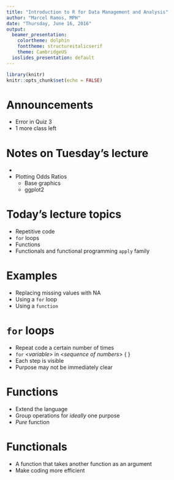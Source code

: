 ```yaml
---
title: "Introduction to R for Data Management and Analysis"
author: "Marcel Ramos, MPH"
date: "Thursday, June 16, 2016"
output:
  beamer_presentation:
    colortheme: dolphin
    fonttheme: structureitalicserif
    theme: CambridgeUS
  ioslides_presentation: default
---
```


```r
library(knitr)
knitr::opts_chunk$set(echo = FALSE)
```

# Announcements

* Error in Quiz 3
* 1 more class left

# Notes on Tuesday's lecture

* [\color{blue}{Interactivity}](http://mramos.shinyapps.io/obView)
* Plotting Odds Ratios
    * Base graphics
    * ggplot2

# Today's lecture topics

* Repetitive code
* `for` loops
* Functions
* Functionals and functional programming
    `apply` family

# Examples

* Replacing missing values with NA
* Using a `for` loop
* Using a `function`

# `for` loops

* Repeat code a certain number of times
* `for` <_variable_> in <_sequence of numbers_> {  }
* Each step is visible
* Purpose may not be immediately clear

# Functions

* Extend the language
* Group operations for _ideally_ one purpose
* _Pure_ function

# Functionals

* A function that takes another function as an argument
* Make coding more efficient